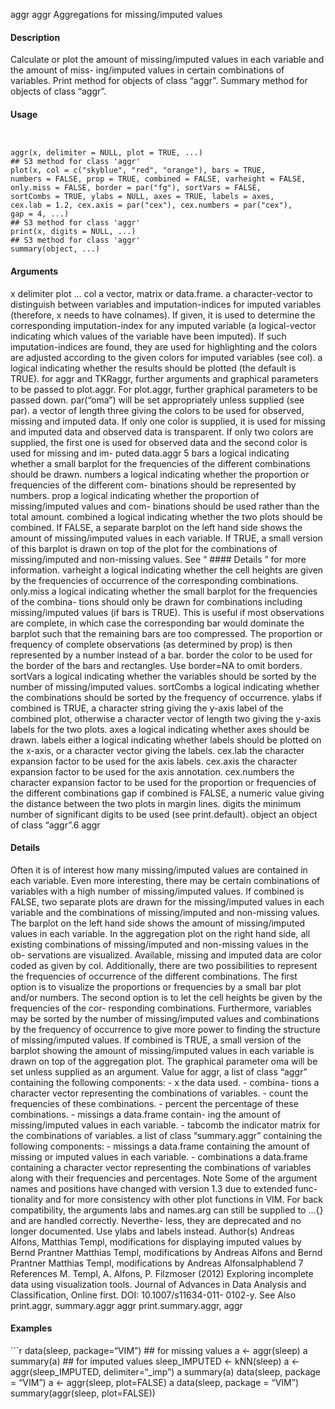 
aggr
aggr
Aggregations for missing/imputed values

#### Description 

Calculate or plot the amount of missing/imputed values in each variable and the amount of miss-
ing/imputed values in certain combinations of variables.
Print method for objects of class "aggr".
Summary method for objects of class "aggr".

#### Usage 
<pre><code>

aggr(x, delimiter = NULL, plot = TRUE, ...)
## S3 method for class 'aggr'
plot(x, col = c("skyblue", "red", "orange"), bars = TRUE,
numbers = FALSE, prop = TRUE, combined = FALSE, varheight = FALSE,
only.miss = FALSE, border = par("fg"), sortVars = FALSE,
sortCombs = TRUE, ylabs = NULL, axes = TRUE, labels = axes,
cex.lab = 1.2, cex.axis = par("cex"), cex.numbers = par("cex"),
gap = 4, ...)
## S3 method for class 'aggr'
print(x, digits = NULL, ...)
## S3 method for class 'aggr'
summary(object, ...)
</code></pre>

#### Arguments
x
delimiter
plot
...
col
a vector, matrix or data.frame.
a character-vector to distinguish between variables and imputation-indices for imputed variables (therefore, x needs to have colnames). If given, it is used
to determine the corresponding imputation-index for any imputed variable (a logical-vector indicating which values of the variable have been imputed). If
such imputation-indices are found, they are used for highlighting and the colors are adjusted according to the given colors for imputed variables (see col).
a logical indicating whether the results should be plotted (the default is TRUE).
for aggr and TKRaggr, further arguments and graphical parameters to be passed to plot.aggr. For plot.aggr, further graphical parameters to be passed down.
par("oma") will be set appropriately unless supplied (see par).
a vector of length three giving the colors to be used for observed, missing and imputed data. If only one color is supplied, it is used for missing and imputed
data and observed data is transparent. If only two colors are supplied, the first one is used for observed data and the second color is used for missing and im-
puted data.aggr
5
bars a logical indicating whether a small barplot for the frequencies of the different
combinations should be drawn.
numbers a logical indicating whether the proportion or frequencies of the different com-
binations should be represented by numbers.
prop a logical indicating whether the proportion of missing/imputed values and com-
binations should be used rather than the total amount.
combined a logical indicating whether the two plots should be combined. If FALSE, a
separate barplot on the left hand side shows the amount of missing/imputed
values in each variable. If TRUE, a small version of this barplot is drawn on
top of the plot for the combinations of missing/imputed and non-missing values.
See “
#### Details 
” for more information.
varheight a logical indicating whether the cell heights are given by the frequencies of
occurrence of the corresponding combinations.
only.miss a logical indicating whether the small barplot for the frequencies of the combina-
tions should only be drawn for combinations including missing/imputed values
(if bars is TRUE). This is useful if most observations are complete, in which case
the corresponding bar would dominate the barplot such that the remaining bars
are too compressed. The proportion or frequency of complete observations (as
determined by prop) is then represented by a number instead of a bar.
border the color to be used for the border of the bars and rectangles. Use border=NA to
omit borders.
sortVars a logical indicating whether the variables should be sorted by the number of
missing/imputed values.
sortCombs a logical indicating whether the combinations should be sorted by the frequency
of occurrence.
ylabs if combined is TRUE, a character string giving the y-axis label of the combined
plot, otherwise a character vector of length two giving the y-axis labels for the
two plots.
axes a logical indicating whether axes should be drawn.
labels either a logical indicating whether labels should be plotted on the x-axis, or a
character vector giving the labels.
cex.lab the character expansion factor to be used for the axis labels.
cex.axis the character expansion factor to be used for the axis annotation.
cex.numbers the character expansion factor to be used for the proportion or frequencies of the
different combinations
gap if combined is FALSE, a numeric value giving the distance between the two plots
in margin lines.
digits the minimum number of significant digits to be used (see print.default).
object an object of class "aggr".6
aggr

#### Details 

Often it is of interest how many missing/imputed values are contained in each variable. Even more
interesting, there may be certain combinations of variables with a high number of missing/imputed
values.
If combined is FALSE, two separate plots are drawn for the missing/imputed values in each variable
and the combinations of missing/imputed and non-missing values. The barplot on the left hand
side shows the amount of missing/imputed values in each variable. In the aggregation plot on the
right hand side, all existing combinations of missing/imputed and non-missing values in the ob-
servations are visualized. Available, missing and imputed data are color coded as given by col.
Additionally, there are two possibilities to represent the frequencies of occurrence of the different
combinations. The first option is to visualize the proportions or frequencies by a small bar plot
and/or numbers. The second option is to let the cell heights be given by the frequencies of the cor-
responding combinations. Furthermore, variables may be sorted by the number of missing/imputed
values and combinations by the frequency of occurrence to give more power to finding the structure
of missing/imputed values.
If combined is TRUE, a small version of the barplot showing the amount of missing/imputed values
in each variable is drawn on top of the aggregation plot.
The graphical parameter oma will be set unless supplied as an argument.
Value
for aggr, a list of class "aggr" containing the following components: - x the data used. - combina-
tions a character vector representing the combinations of variables. - count the frequencies of these
combinations. - percent the percentage of these combinations. - missings a data.frame contain-
ing the amount of missing/imputed values in each variable. - tabcomb the indicator matrix for the
combinations of variables.
a list of class "summary.aggr" containing the following components: - missings a data.frame
containing the amount of missing or imputed values in each variable. - combinations a data.frame
containing a character vector representing the combinations of variables along with their frequencies
and percentages.
Note
Some of the argument names and positions have changed with version 1.3 due to extended func-
tionality and for more consistency with other plot functions in VIM. For back compatibility, the
arguments labs and names.arg can still be supplied to ...{} and are handled correctly. Neverthe-
less, they are deprecated and no longer documented. Use ylabs and labels instead.
Author(s)
Andreas Alfons, Matthias Templ, modifications for displaying imputed values by Bernd Prantner
Matthias Templ, modifications by Andreas Alfons and Bernd Prantner
Matthias Templ, modifications by Andreas Alfonsalphablend
7
References
M. Templ, A. Alfons, P. Filzmoser (2012) Exploring incomplete data using visualization tools.
Journal of Advances in Data Analysis and Classification, Online first. DOI: 10.1007/s11634-011-
0102-y.
See Also
print.aggr, summary.aggr
aggr
print.summary.aggr, aggr

#### Examples 
```r
data(sleep, package="VIM")
## for missing values
a <- aggr(sleep)
a
summary(a)
## for imputed values
sleep_IMPUTED <- kNN(sleep)
a <- aggr(sleep_IMPUTED, delimiter="_imp")
a
summary(a)
data(sleep, package = "VIM")
a <- aggr(sleep, plot=FALSE)
a
data(sleep, package = "VIM")
summary(aggr(sleep, plot=FALSE))
